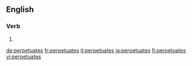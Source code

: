 ==English==

===Verb===
{{head|en|verb form}}

# {{en-third-person singular of|perpetuate}}

[[de:perpetuates]]
[[fr:perpetuates]]
[[it:perpetuates]]
[[ja:perpetuates]]
[[fi:perpetuates]]
[[vi:perpetuates]]